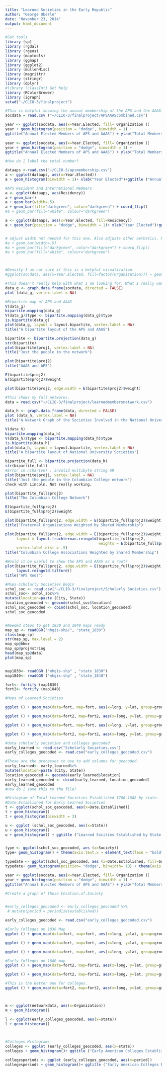 ```yaml
---
title: "Learned Societies in the Early Republic"
author: "George Oberle"
date: "November 23, 2014"
output: html_document
---
```


```r
#Set tools
library (sp)
library (rgdal)
library (rgeos)
library (maptools)
library (ggmap)
library (ggplot2)
library (mullenMisc)
library (magrittr)
library (stringr)
library (dplyr)
#library (classInt) Get help
library (RColorBrewer)
library (igraph)
setwd("~/CLIO-3/finalproject")
```

```r
#This is helpful showing the annual membership of the APS and the AAAS. It shows patterns of growth of the members.
socdata = read.csv ("~/CLIO-3/finalproject/APSAAAScombined.csv")

year <- ggplot(socdata, aes(x=Year.Elected, fill= Organization ))
year + geom_histogram(position = "dodge", binwidth = 1) +
ggtitle("Annual Elected Members of APS and AAAS") + ylab("Total Members Elected") + xlab("Year Elected")
  
year <- ggplot(socdata, aes(x=Year.Elected, fill= Organization ))
year + geom_histogram(position = "dodge", binwidth = 1) +
ggtitle("Annual Elected Members of APS and AAAS") + ylab("Total Members Elected") + xlab("Year Elected")+facet_wrap("Year.Elected")

#How do I label the total number?

dataaps <-read.csv("~/CLIO-3/apsmembership.csv")
a <- ggplot(dataaps, aes(x=Year.Elected))
a + geom_histogram(binwidth = 1)+ xlab("Year Elected")+ggtitle ("Annual Elected Members APS")

#APS Resident and International Members
a <- ggplot(dataaps, aes(Residency))
a + geom_bar()
a + geom_bar(width=.5)
a + geom_bar(fill="darkgreen", color="darkgreen") + coord_flip()
#a + geom_bar(fill="white", colour="darkgreen")

a <- ggplot(dataaps, aes(x=Year.Elected, fill=Residency))
a + geom_bar(position = "dodge", binwidth = 1)+ xlab("Year Elected")+ggtitle ("Annual Elected Members APS by Residency")


# adjust width not needed for this one. Also adjusts other aethetics. Not needed.
#a + geom_bar(width=.5)
#a + geom_bar(fill="darkgreen", color="darkgreen") + coord_flip()
#a + geom_bar(fill="white", colour="darkgreen")



#Density-I am not sure if this is a helpful visualization. 
#ggplot(socdata, aes(x=Year.Elected, fill=factor(Organization))) + geom_density()

```




```r
#This doesn't really help with what I am looking for. What I really want is the numbers of common members of the APS and AAAS
data_g <- graph.data.frame(socdata, directed = FALSE)
plot (data_g, vertex.label = NA)

#Bipartite map of APS and AAAS
V(data_g)
bipartite.mapping(data_g)
V(data_g)$type <- bipartite.mapping(data_g)$type
is.bipartite(data_g)
plot(data_g, layout = layout.bipartite, vertex.label = NA)
title("A bipartite layout of the APS and AAAS")

bipartite <- bipartite.projection(data_g)
str(bipartite)
plot(bipartite$proj1, vertex.label = NA)
title("Just the people in the network")

plot(bipartite$proj2)
title("AAAS and APS")

E(bipartite$proj2)
E(bipartite$proj2)$weight

plot(bipartite$proj2, edge.width = E(bipartite$proj2)$weight)
```

```r
#This shows my full networks.
data = read.csv("~/CLIO-3/finalproject/learnedmembersnetwork.csv")

data_h <- graph.data.frame(data, directed = FALSE)
plot (data_h, vertex.label = NA)
title("A Network Graph of the Societies Involved in the National University")

V(data_h)
bipartite.mapping(data_h)
V(data_h)$type <- bipartite.mapping(data_h)$type
is.bipartite(data_h)
plot(data_h, layout = layout.bipartite, vertex.label = NA)
title("A bipartite layout of National University Societies")

bipartite_full <- bipartite.projection(data_h)
str(bipartite_full)
#Error in nchar(vn) : invalid multibyte string 69
plot(bipartite$proj1, vertex.label = NA)
title("Just the people in the Columbian College network")
check with Lincoln. Not really working.

plot(bipartite_full$proj2)
title("The Columbian College Network")

E(bipartite_full$proj2)
E(bipartite_full$proj2)$weight

plot(bipartite_full$proj2, edge.width = E(bipartite_full$proj2)$weight)
title("Fraternal Organizations Weighted by Shared Membership")

plot(bipartite_full$proj2, edge.width = E(bipartite_full$proj2)$weight,
     layout = layout.fruchterman.reingold(bipartite_full$proj2, 
                                          weights = E(bipartite_full$proj2)$weight),
     vertex.label.dist = .5)
title("Columbian College Associations Weighted by Shared Membership")

#Would it be useful to show the APS and AAAS as a root?
plot(bipartite_full$proj2, edge.width = E(bipartite_full$proj2)$weight,
     layout.reingold.tilford()
title("APS Root")
```



```r
#Maps-Scholarly Societies Begin
schol_soc <- read.csv("~/CLIO-3/finalproject/Scholarly Societies.csv")       
schol_soc<- schol_soc%>%
mutate(location=paste (City, State))
location_geocoded <- geocode(schol_soc$location)
schol_soc_geocoded <- cbind(schol_soc, location_geocoded)
schol_soc_geocoded


#Needed steps to get 1830 and 1840 maps ready
map_sp <- readOGR("nhgis-shp/", "state_1830")
class(map_sp)
str(map_sp, max.level = 2)
map_sp@bbox
map_sp@proj4string
head(map_sp@data)
plot(map_sp)


map1830<- readOGR ("nhgis-shp" , "state_1830")
map1840<- readOGR ("nhgis-shp" , "state_1840")

fort<- fortify (map1830)
fort2<- fortify (map1840)

```


```r
#Maps of Learned Societies

ggplot () + geom_map(data=fort, map=fort, aes(x=long, y=lat, group=group, map_id=id), color="black", fill="white") +geom_point(data=schol_soc_geocoded, aes (x=lon, y=lat), color="red") + coord_map()

ggplot () + geom_map(data=fort2, map=fort2, aes(x=long, y=lat, group=group, map_id=id), color="black", fill="light grey") +geom_point(data=schol_soc_geocoded, size= 3, aes (x=lon, y=lat), color="blue") + coord_map()

ggplot () + geom_map(data=fort, map=fort, aes(x=long, y=lat, group=group, map_id=id), color="black", fill="white") +geom_point(data=schol_soc_geocoded, aes (x=lon, y=lat, color=factor(Date.Established)) ) + coord_map()

ggplot () + geom_map(data=fort2, map=fort2, aes(x=long, y=lat, group=group, map_id=id), color="grey", fill="white") +geom_point(data=schol_soc_geocoded, size=3, aes (x=lon, y=lat, color=Society) ) + coord_map() +ggtitle('Early American Learned Societies by Type')

```




```r
#data scholarly societies and colleges geocoded
early_learned <- read.csv("Scholarly Societies.csv")
early_colleges_geocoded <- read.csv("early_colleges_geocoded.csv")

#These are the processes to use to add columns for geocoded.
early_learned<- early_learned%>%
mutate(location=paste (City, State))
location_geocoded <- geocode(early_learned$location)
early_learned_geocoded <- cbind(early_learned, location_geocoded)
early_learned_geocoded
#How do I save this to the file?

#Histogram of Total Learned Societies Established 1768-1848 by state.
#Date Established for Early Learned Societies
t <- ggplot(schol_soc_geocoded, aes(x=Date.Established))
t + geom_histogram()
t + geom_histogram(binwidth = 3)

u <- ggplot (schol_soc_geocoded, aes(x=State))
u + geom_histogram()
u + geom_histogram() + ggtitle ("Learned Socities Established by State 1768-1848")+ ylab ("Total Established")


type <- ggplot(schol_soc_geocoded, aes (x=Society))
type+ geom_histogram() + theme(axis.text.x = element_text(face = "bold", angle = 60, hjust = 1, size = 8)) +ggtitle("Learned Societies by Type") + ylab("Total Established") + xlab ("Type of Society")

typedate <- ggplot(schol_soc_geocoded, aes (x=Date.Established, fill=Society))
typedate+ geom_histogram(position= "dodge", binwidth= 10) + theme(axis.text.x = element_text(face = "bold", angle = 60, hjust = 1, size = 8)) +ggtitle("Learned Societies by Date Established") + ylab("Total Established") + xlab ("Year Established")

year <- ggplot(socdata, aes(x=Year.Elected, fill= Organization ))
year + geom_histogram(position = "dodge", binwidth = 1) +
ggtitle("Annual Elected Members of APS and AAAS") + ylab("Total Members Elected")

#Create a graph of those Cesation.of.Society



```

```r
#early_colleges_geocoded <- early_colleges_geocoded %>%
 # mutate(period = periodize(established))

early_colleges_geocoded <- read.csv("early_colleges_geocoded.csv")

#Early Colleges on 1830 Map
ggplot () + geom_map(data=fort, map=fort, aes(x=long, y=lat, group=group, map_id=id), color="black", fill="white") +geom_point(data=early_colleges_geocoded, aes (x=lon, y=lat), color="red") + coord_map()

ggplot () + geom_map(data=fort, map=fort, aes(x=long, y=lat, group=group, map_id=id), color="black", fill="white") +geom_point(data=early_colleges_geocoded, aes (x=lon, y=lat, color=factor(established)) ) + coord_map()

ggplot () + geom_map(data=fort, map=fort, aes(x=long, y=lat, group=group, map_id=id), color="black", fill="white") +geom_point(data=early_colleges_geocoded, aes (x=lon, y=lat, color=factor(period)) ) + coord_map()

#Early Colleges on 1840 map
ggplot () + geom_map(data=fort2, map=fort2, aes(x=long, y=lat, group=group, map_id=id), color="black", fill="white") +geom_point(data=early_colleges_geocoded, aes (x=lon, y=lat), color="red") + coord_map() +ggtitle('Early American Colleges on 1840 Map')

ggplot () + geom_map(data=fort2, map=fort2, aes(x=long, y=lat, group=group, map_id=id), color="black", fill="white") +geom_point(data=early_colleges_geocoded, aes (x=lon, y=lat, color=factor(established)) ) + coord_map()

#This is the better one for colleges.
ggplot () + geom_map(data=fort2, map=fort2, aes(x=long, y=lat, group=group, map_id=id), color="grey", fill="white") +geom_point(data=early_colleges_geocoded, size=4, aes (x=lon, y=lat, color=period, shape=period) ) + coord_map() +ggtitle ('Early American Colleges by Period')



m <- ggplot(networkdata, aes(x=Organization))
m + geom_histogram()

l <- ggplot(early_colleges_geocoded, aes(x=state))
l + geom_histogram()

                              
```

```r
#Colleges Histograms
colleges <- ggplot (early_colleges_geocoded, aes(x=state))
colleges + geom_histogram()+ ggtitle ("Early American Colleges Established by State 1768-1848")+ ylab ("Total Established")+xlab ("State")

collegesperiods <- ggplot (early_colleges_geocoded, aes(x=period))
collegesperiods + geom_histogram()+ ggtitle ("Early American Colleges Established by Periods 1768-1848")+ ylab ("Total Established")+xlab ("State")




```

